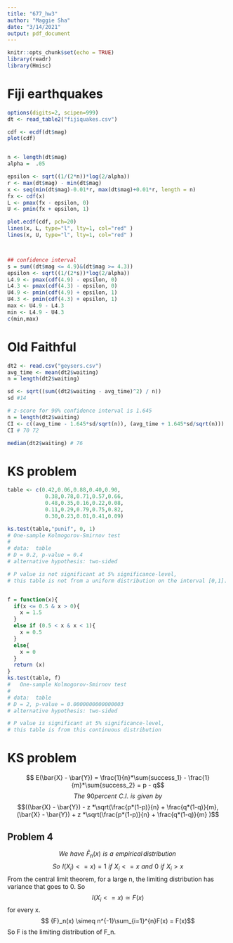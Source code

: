 ```yaml
---
title: "677_hw3"
author: "Maggie Sha"
date: "3/14/2021"
output: pdf_document
---
```


```r
knitr::opts_chunk$set(echo = TRUE)
library(readr)
library(Hmisc)
```

# Fiji earthquakes
<!-- Data on the magnitudes of earthquakes near Fiji are on Blackboard under the Class-21 -->
<!-- tab. Estimate the cdf F(x). Compute and plot a 95% confidence envelope for F. Find an -->
<!-- approximate 95 percent confidence interval for F(4.9) − F(4.3). -->
```r
options(digits=2, scipen=999)
dt <- read_table2("fijiquakes.csv")

cdf <- ecdf(dt$mag)
plot(cdf)


n <- length(dt$mag)
alpha =  .05

epsilon <- sqrt((1/(2*n))*log(2/alpha))  
r <- max(dt$mag) - min(dt$mag)
x <- seq(min(dt$mag)-0.01*r, max(dt$mag)+0.01*r, length = n)
fx <- cdf(x) 
L <- pmax(fx - epsilon, 0)
U <- pmin(fx + epsilon, 1)

plot.ecdf(cdf, pch=20)
lines(x, L, type="l", lty=1, col="red" )
lines(x, U, type="l", lty=1, col="red" )



## confidence interval
s = sum((dt$mag <= 4.9)&(dt$mag >= 4.3))
epsilon <- sqrt((1/(2*s))*log(2/alpha))
L4.9 <- pmax(cdf(4.9) - epsilon, 0)
L4.3 <- pmax(cdf(4.3) - epsilon, 0)
U4.9 <- pmin(cdf(4.9) + epsilon, 1)
U4.3 <- pmin(cdf(4.3) + epsilon, 1)
max <- U4.9 - L4.3
min <- L4.9 - U4.3
c(min,max)
```

# Old Faithful
<!-- Data on eruption times and waiting times between eruptions of the old faithful geyser -->
<!-- (located in Yellowstone National Park) are posted on Blackboard under the Class-21 tab. -->
<!-- Estimate the mean waiting time and compute a standard error for the estimate. Also, -->
<!-- calculate a 90 percent confidence interval for the mean waiting time. Finally, estimate the -->
<!-- median waiting time. We will use this calculation of the median in our discussions next -->
<!-- week. -->

```r
dt2 <- read.csv("geysers.csv")
avg_time <- mean(dt2$waiting)
n = length(dt2$waiting)

sd <- sqrt((sum((dt2$waiting - avg_time)^2) / n))
sd #14

# z-score for 90% confidence interval is 1.645
n = length(dt2$waiting)
CI <- c((avg_time - 1.645*sd/sqrt(n)), (avg_time + 1.645*sd/sqrt(n)))
CI # 70 72

median(dt2$waiting) # 76
```
# KS problem
<!-- Use the Kolmogorov-Smirnov test to test the hypothesis that the 25 values in the table below -->
<!-- form a random sample from the uniform distribution on the interval [0, 1]. -->
```r
table <- c(0.42,0.06,0.88,0.40,0.90,
            0.38,0.78,0.71,0.57,0.66,
            0.48,0.35,0.16,0.22,0.08,
            0.11,0.29,0.79,0.75,0.82,
            0.30,0.23,0.01,0.41,0.09)

ks.test(table,"punif", 0, 1)
# One-sample Kolmogorov-Smirnov test
# 
# data:  table
# D = 0.2, p-value = 0.4
# alternative hypothesis: two-sided

# P value is not significant at 5% significance-level,
# this table is not from a uniform distribution on the interval [0,1].


f = function(x){
  if(x <= 0.5 & x > 0){
    x = 1.5
  }
  else if (0.5 < x & x < 1){
    x = 0.5
  }
  else{
    x = 0
  }
  return (x)
}
ks.test(table, f)
# 	One-sample Kolmogorov-Smirnov test
# 
# data:  table
# D = 2, p-value = 0.0000000000000003
# alternative hypothesis: two-sided

# P value is significant at 5% significance-level,
# this table is from this continuous distribution
```
# KS problem
<!-- In class on March 12, we began problem 2 from the Wasserman ecdf chapter. There are four -->
<!-- parts to the problem. You’ve seen parts a and b. Complete problem 2 and then do -->
<!-- problem 4. -->

$$ E(\bar{X} - \bar{Y}) =  \frac{1}{n}*\sum{success_1} - \frac{1}{m}*\sum{success_2} = p - q$$
$$The\,\,90 percent\,\,C.I.\,\,is\,\,given\,\,by$$
$$((\bar{X} - \bar{Y}) - z *\sqrt(\frac{p*(1-p)}{n} + \frac{q*(1-q)}{m}, (\bar{X} - \bar{Y}) + z *\sqrt(\frac{p*(1-p)}{n} + \frac{q*(1-q)}{m} )$$

## Problem 4

$$We\,\,have \,\,\hat{F}_n(x) \,\,is\,\,a\,\, empirical\,distribution\,$$
$$ So\,\,I(X_i) <= x) = 1\,\,if\,\,X_i <= x \,\,and\,\, 0\,\,if\,\, X_i > x$$
From the central limit theorem, for a large n, the limiting distribution has variance that goes to 0.
So $$I(X_i <= x) \simeq F(x)$$ for every x. $$ {F}_n(x) \simeq n^{-1}\sum_{i=1}^{n}F(x) = F(x)$$
So F is the limiting distribution of F_n.

